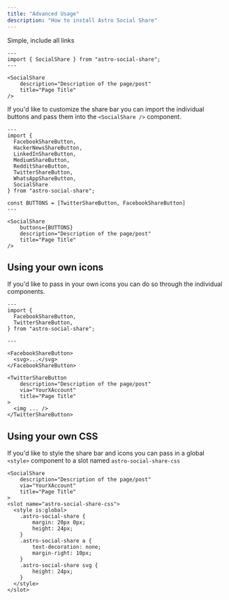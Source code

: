 ```yaml
---
title: "Advanced Usage"
description: "How to install Astro Social Share"
---
```


Simple, include all links

```astro
---
import { SocialShare } from "astro-social-share";
---

<SocialShare
    description="Description of the page/post"
    title="Page Title"
/>
```

If you'd like to customize the share bar you can import the individual buttons and pass them into the `<SocialShare />` component.

```astro
---
import { 
  FacebookShareButton,
  HackerNewsShareButton,
  LinkedInShareButton,
  MediumShareButton,
  RedditShareButton,
  TwitterShareButton,
  WhatsAppShareButton,
  SocialShare
} from "astro-social-share";

const BUTTONS = [TwitterShareButton, FacebookShareButton]
---

<SocialShare
    buttons={BUTTONS}
    description="Description of the page/post"
    title="Page Title"
/>
```

## Using your own icons

If you'd like to pass in your own icons you can do so through the individual components.

```astro
---
import { 
  FacebookShareButton,
  TwitterShareButton,
} from "astro-social-share";

---

<FacebookShareButton>
  <svg>...</svg>
</FacebookShareButton>

<TwitterShareButton
    description="Description of the page/post"
    via="YourXAccount"
    title="Page Title"
>
  <img ... />
</TwitterShareButton>
```

## Using your own CSS

If you'd like to style the share bar and icons you can pass in a global `<style>` component to a slot named `astro-social-share-css`

```astro
<SocialShare
    description="Description of the page/post"
    via="YourXAccount"
    title="Page Title"
>
<slot name="astro-social-share-css">
  <style is:global>
    .astro-social-share {
        margin: 20px 0px;
        height: 24px;
    }
    .astro-social-share a {
        text-decoration: none;
        margin-right: 10px;
    }
    .astro-social-share svg {
        height: 24px;
    }
  </style>
</slot>
```
